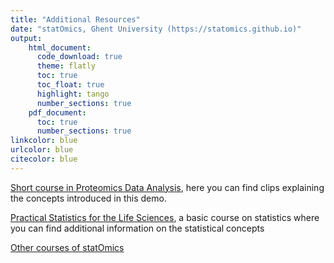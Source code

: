 ```yaml
---
title: "Additional Resources"
date: "statOmics, Ghent University (https://statomics.github.io)"
output:
    html_document:
      code_download: true
      theme: flatly
      toc: true
      toc_float: true
      highlight: tango
      number_sections: true
    pdf_document:
      toc: true
      number_sections: true
linkcolor: blue
urlcolor: blue
citecolor: blue
---
```



[Short course in Proteomics Data Analysis](https://statomics.github.io/PDA/), here you can find  clips explaining the concepts introduced in this demo.

[Practical Statistics for the Life Sciences](https://statomics.github.io/PSLS/), a basic course on statistics where you can find additional information on the statistical concepts 

[Other courses of statOmics](https://statomics.github.io/pages/teaching.html)
